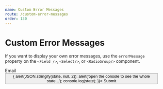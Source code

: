 ```yaml
---
name: Custom Error Messages
route: /custom-error-messages
order: 130
---
```



# Custom Error Messages

If you want to display your own error messages, use the `errorMessage` property on the `<Field />`, `<Select/>`, or `<RadioGroup/>` component.

<Playground>
  <Form>
    <div>
      <div>Email</div>
      <Field id="email" type="email" required errorMessage="This is a custom error message!" />
    </div>
    <div>
      <Button type="submit" id="submit" onClick={(state) => {
          alert(JSON.stringify(state, null, 2));
          alert('open the console to see the whole state...');
          console.log(state);
        }}>
        Submit
      </Button>
    </div>
  </Form>
</Playground>
